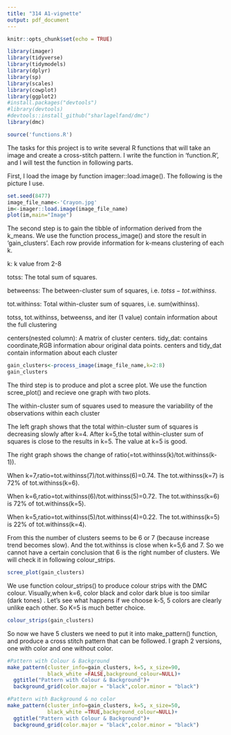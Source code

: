---
title: "314 A1-vignette"
output: pdf_document
---

```{r setup, include=FALSE}
knitr::opts_chunk$set(echo = TRUE)
```

```{r message=FALSE, warning=FALSE}
library(imager)
library(tidyverse)
library(tidymodels)
library(dplyr)
library(sp)
library(scales)
library(cowplot)
library(ggplot2)
#install.packages("devtools")
#library(devtools)
#devtools::install_github("sharlagelfand/dmc")
library(dmc)

source('functions.R')
```
The tasks for this project is to write several R functions that will take an image and create a cross-stitch pattern. I write the function in 'function.R', and I will test the function in following parts.

First, I load the image by function imager::load.image(). The following is the picture I use.
```{r}
set.seed(8477)
image_file_name<-'Crayon.jpg'
im<-imager::load.image(image_file_name)
plot(im,main="Image")
```

The second step is to gain the tibble of information derived from the k_means. We use the function process_image() and store the result in 'gain_clusters'. Each row provide information for k-means clustering of each k.

k: k value from 2-8

totss: The total sum of squares.

betweenss: The between-cluster sum of squares, i.e. $totss-tot.withinss$.

tot.withinss: Total within-cluster sum of squares, i.e. sum(withinss).

totss, tot.withinss, betweenss, and iter (1 value) contain information about the full clustering

centers(nested column): A matrix of cluster centers.
tidy_dat: contains coordinate,RGB information abour original data points.
centers and tidy_dat contain information about each cluster
```{r message=FALSE, warning=FALSE}
gain_clusters<-process_image(image_file_name,k=2:8)
gain_clusters
```

The third step is to produce and plot a scree plot. We use the function scree_plot() and recieve one graph with two plots.

The within-cluster sum of squares used to measure the variability of the observations within each cluster

The left graph shows that the total within-cluster sum of squares is decreasing slowly after k=4. After k=5,the total within-cluster sum of squares is close to the results in k=5. The value at k=5 is good.

The right graph shows the change of ratio(=tot.withinss(k)/tot.withinss(k-1)). 

When k=7,ratio=tot.withinss(7)/tot.withinss(6)=0.74. The tot.withinss(k=7) is 72% of tot.withinss(k=6).

When k=6,ratio=tot.withinss(6)/tot.withinss(5)=0.72. The tot.withinss(k=6) is 72% of tot.withinss(k=5).

When k=5,ratio=tot.withinss(5)/tot.withinss(4)=0.22. The tot.withinss(k=5) is 22% of tot.withinss(k=4). 

From this the number of clusters seems to be 6 or 7 (because increase trend becomes slow). And the tot.withinss is close when k=5,6 and 7. So we cannot have a certain conclusion that 6 is the right number of clusters. We will check it in following colour_strips.
```{r}
scree_plot(gain_clusters)
```

We use function colour_strips() to produce colour strips with the DMC colour.
Visually,when k=6, color black and color dark blue is too similar (dark tones) . 
Let’s see what happens if we choose k-5, 5 colors are clearly unlike each other. So K=5 is much better choice.
```{r}
colour_strips(gain_clusters)
```
So now we have 5 clusters we need to put it into make_pattern() function, and produce a cross stitch pattern that can be followed.
I graph 2 versions, one with color and one without color.
```{r}
#Pattern with Colour & Background
make_pattern(cluster_info=gain_clusters, k=5, x_size=90, 
             black_white =FALSE,background_colour=NULL)+
  ggtitle("Pattern with Colour & Background")+
  background_grid(color.major = "black",color.minor = "black")
```


```{r}
#Pattern with Background & no color
make_pattern(cluster_info=gain_clusters, k=5, x_size=50, 
             black_white =TRUE,background_colour=NULL)+
  ggtitle("Pattern with Colour & Background")+
  background_grid(color.major = "black",color.minor = "black")
```


